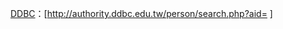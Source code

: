 [[法鼓佛教學院|DDBC]]：<span class="uid">[http://authority.ddbc.edu.tw/person/search.php?aid={{{1}}} {{{1}}}]</span><noinclude>
{{documentation|template:Authority control/sub-doc}}
</noinclude>